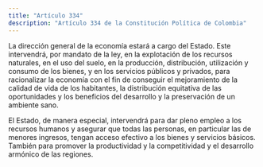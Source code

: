 ```yaml
---
title: "Artículo 334"
description: "Artículo 334 de la Constitución Política de Colombia"
---
```


La dirección general de la economía estará a cargo del Estado. Este intervendrá, por mandato de la ley, en la explotación de los recursos naturales, en el uso del suelo, en la producción, distribución, utilización y consumo de los bienes, y en los servicios públicos y privados, para racionalizar la economía con el fin de conseguir el mejoramiento de la calidad de vida de los habitantes, la distribución equitativa de las oportunidades y los beneficios del desarrollo y la preservación de un ambiente sano.

El Estado, de manera especial, intervendrá para dar pleno empleo a los recursos humanos y asegurar que todas las personas, en particular las de menores ingresos, tengan acceso efectivo a los bienes y servicios básicos. También para promover la productividad y la competitividad y el desarrollo armónico de las regiones.
